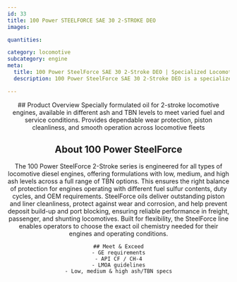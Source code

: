 ```yaml
---
id: 33
title: 100 Power STEELFORCE SAE 30 2-STROKE DEO
images:

quantities:

category: locomotive
subcategory: engine
meta:
  title: 100 Power SteelForce SAE 30 2-Stroke DEO | Specialized Locomotive Engine Oil
  description: 100 Power SteelForce SAE 30 2-Stroke DEO is a specialized engine oil designed for 2-stroke locomotive engines. Available in multiple ash and TBN levels to meet diverse fuel and service conditions, it ensures dependable wear protection, excellent piston cleanliness, and smooth operation across locomotive fleets. Meets GE requirements, API CF / CH-4, and LMOA guidelines.

---
```


<Header>
    ## Product Overview
   Specially formulated oil for 2-stroke locomotive engines, available
in different ash and TBN levels to meet varied fuel and service
conditions. Provides dependable wear protection, piston
cleanliness, and smooth operation across locomotive fleets

  ## About 100 Power SteelForce
  The 100 Power SteelForce 2-Stroke series is engineered for all types of locomotive diesel engines, offering formulations with low, medium, and high ash levels across a full range of TBN options. This ensures the right balance of protection for engines operating with different fuel sulfur contents, duty cycles, and OEM requirements. SteelForce oils deliver outstanding piston and liner cleanliness, protect against wear and corrosion, and help prevent deposit build-up and port blocking, ensuring reliable performance in freight, passenger, and shunting locomotives. Built for flexibility, the SteelForce line enables operators to choose the exact oil chemistry needed for their engines and operating conditions.

    ## Meet & Exceed
    - GE requirements
    - API CF / CH-4
    - LMOA guidelines
    - Low, medium & high ash/TBN specs

</Header>
